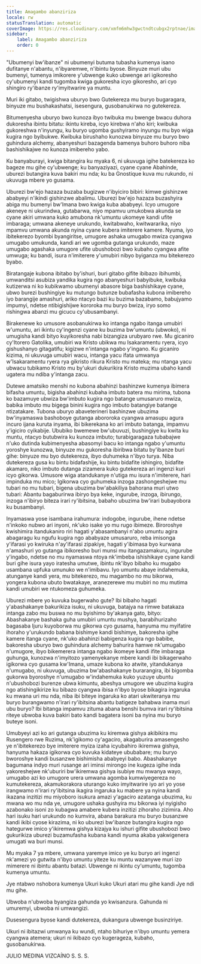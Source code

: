 ```yaml
---
title: Amagambo abanziriza
locale: rw
statusTranslation: automatic
coverImage: https://res.cloudinary.com/xmfm6mhw3gwctndtcubgx2rptnae/image/upload/v1740337243/small_cover_educacion_fundamental_a051170f1c.webp
sidebar:
    label: Amagambo abanziriza
    order: 0
---
```

"Ubumenyi bw'ibanze" ni ubumenyi butuma tubasha kumenya isano dufitanye n'abantu, n'ibyaremwe, n'ibintu byose. Binyuze muri ubu bumenyi, tumenya imikorere y'ubwenge kuko ubwenge ari igikoresho cy'ubumenyi kandi tugomba kwiga gukoresha icyo gikoresho, ari cyo shingiro ry'ibanze ry'imyitwarire ya muntu.

Muri iki gitabo, twigishwa uburyo bwo Gutekereza mu buryo bugaragara, binyuze mu bushakashatsi, isesengura, gusobanukirwa no gutekereza.

Bitumenyesha uburyo bwo kunoza ibyo twibuka mu bwenge bwacu duhora dukoresha ibintu bitatu: ikintu kireba, icyo kirebwa n'aho kiri; kwibuka gukoreshwa n'inyungu, ku buryo ugomba gushyiramo inyungu mu byo wiga kugira ngo byibukwe. Kwibuka birushaho kunozwa binyuze mu buryo bwo guhindura alchemy, abanyeshuri bazagenda bamenya buhoro buhoro niba bashishikajwe no kunoza imibereho yabo.

Ku banyaburayi, kwiga bitangira ku myaka 6, ni ukuvuga igihe batekereza ko bageze mu gihe cy'ubwenge; ku banyaziyazi, cyane cyane Abahinde, uburezi butangira kuva bakiri mu nda; ku ba Gnostique kuva mu rukundo, ni ukuvuga mbere yo gusama.

Uburezi bw'ejo hazaza buzaba bugizwe n'ibyiciro bibiri: kimwe gishinzwe ababyeyi n'ikindi gishinzwe abalimu. Uburezi bw'ejo hazaza buzashyira abiga mu bumenyi bw'Imana bwo kwiga kuba ababyeyi. Icyo umugore akeneye ni ukurindwa, gutabarwa, niyo mpamvu umukobwa akunda se cyane akiri umwana kuko amubona nk'umuntu ukomeye kandi ufite imbaraga; umwana akeneye urukundo, kwitabwaho, kwitwararika, niyo mpamvu umwana akunda nyina cyane kubera imiterere kamere. Nyuma, iyo ibitekerezo byombi byangiritse, umugore ashaka umugabo mwiza cyangwa umugabo umukunda, kandi ari we ugomba gutanga urukundo, maze umugabo agashaka umugore ufite ubushobozi bwo kubaho cyangwa afite umwuga; ku bandi, isura n'imiterere y'umubiri nibyo byiganza mu bitekerezo byabo.

Biratangaje kubona ibitabo by'ishuri, buri gitabo gifite ibibazo ibihumbi, umwanditsi asubiza yandika kugira ngo abanyeshuri babyibuke, kwibuka kutizerwa ni ko kubikwamo ubumenyi abasore biga bashishikaye cyane, ubwo burezi bushingiye ku mutungo butunze bubafasha kubona imibereho iyo barangije amashuri, ariko ntacyo bazi ku buzima bazabamo, babujyamo impumyi, ndetse ntibigishijwe kororoka mu buryo bwiza, iryo somo rishingwa abanzi mu gicucu cy'ubusambanyi.

Birakenewe ko umusore asobanukirwa ko intanga ngabo itanga umubiri w'umuntu, ari ikintu cy'ingenzi cyane ku buzima bw'umuntu (ubwoko), ni umugisha kandi bityo kuyikoresha nabi bizangiza urubyaro rwe. Mu gicaniro cy'Itorero Gatolika, umubiri wa Kristo ubikwa mu Isakaramentu ryera, icyo gishushanyo gitagatifu; kigizwe n'intanga ngabo y'ingano. Ku gicaniro kizima, ni ukuvuga umubiri wacu, intanga yacu ifata umwanya w'Isakaramentu ryera rya gikristo rikura Kristo mu mateka; mu ntanga yacu ubwacu tubikamo Kristo mu by'ukuri dukurikira Kristo muzima ubaho kandi ugatera mu ndiba y'intanga zacu.

Dutewe amatsiko menshi no kubona abahinzi bashinzwe kumenya ibimera bifasha umuntu, bigisha abahinzi kubaha imbuto batera mu mirima, tubona ko bazamuye ubwiza bw'imbuto kugira ngo batange umusaruro mwiza, babika imbuto mu bigega binini kugira ngo imbuto batangiye batange ntizatakare. Tubona uburyo abaveterineri bashinzwe ubuzima bw'inyamaswa bashoboye gutanga abororoka cyangwa amasupu agura incuro ijana kuruta inyama, ibi bikerekana ko ari imbuto batanga, impamvu y'igiciro cyikabije. Ububiko bwemewe bw'ubuvuzi, bushingiye ku kwita ku muntu, ntacyo butubwira ku kunoza imbuto; turabigaragaza tubabajwe n'uko dutinda kubimenyesha abasomyi bacu ko intanga ngabo y'umuntu yoroshye kunozwa, binyuze mu gukoresha ibiribwa bitatu by'ibanze buri gihe: binyuze mu byo dutekereza, ibyo duhumeka n'ibyo turya. Niba dutekereza gusa ku bintu bidafashije, ku bintu bidafite ishingiro, bidafite akamaro, niko imbuto dutanga zizamera kuko gutekereza ari ingenzi kuri icyo gikorwa. Umusore wiga atandukanye n'utiga mu isura n'imiterere, hari impinduka mu mico; Igikorwa cyo guhumeka inzoga zashongeshejwe mu tubari no mu tubari, bigena ubuzima bw'abakiliya bahorana muri utwo tubari: Abantu bagaburirwa ibiryo bya keke, ingurube, inzoga, ibirungo, inzoga n'ibiryo biteza irari ry'ibitsina, babaho ubuzima bw'irari bubayobora ku busambanyi.

Inyamaswa yose isambana irahumura: indogobe, ingurube, ihene ndetse n'inkoko nubwo ari inyoni, nk'uko isake yo mu rugo ibimeze. Biroroshye kwishimira itandukaniro riri hagati y'abasambanyi n'abo umuntu agira abagaragu ku ngufu kugira ngo ababyaze umusaruro, reba imisonga y'ifarasi yo kwiruka n'ay'ifarasi zipakiye, hagati y'ibimasa byo kurwana n'amashuri yo gutanga ibikoresho buri munsi mu itangazamakuru, ingurube y'ingabo, ndetse no mu nyamaswa ntoya nk'imbeba ishishikaye cyane kandi buri gihe isura yayo iratesha umutwe, ibintu nk'ibyo bibaho ku mugabo usambana upfuka umunuko we n'imibavu. Iyo umuntu abaye indahemuka, atunganye kandi yera, mu bitekerezo, mu magambo no mu bikorwa, yongera kubona ubuto bwatakaye, aranezerewe mu mubiri no mu mutima kandi umubiri we ntukomeza guhumeka.

Uburezi mbere yo kuvuka bugerwaho gute? Ibi bibaho hagati y'abashakanye bakurikiza isuku, ni ukuvuga, batajya na rimwe batakaza intanga zabo mu buswa no mu byishimo by'akanya gato, bityo: Abashakanye bashaka guha umubiri umuntu mushya, barabihurizaho bagasaba Ijuru kuyoborwa mu gikorwa cyo gusama, hanyuma mu myifatire ihoraho y'urukundo babana bishimye kandi bishimye, bakoresha igihe kamere itanga cyane, nk'uko abahinzi babigenza kugira ngo babibe, bakoresha uburyo bwo guhindura alchemy bahurira hamwe nk'umugabo n'umugore, ibyo bikemerera intanga ngabo ikomeye kandi ifite imbaraga guhunga, kunozwa n'imyitozo yamenyekanye mbere kandi ibi bikagerwaho igikorwa cyo gusama kw'Imana, umaze kubona ko atwite, yitandukanya n'umugabo, ni ukuvuga, ubuzima bw'abashakanye burarangira, ibi bigomba gukorwa byoroshye n'umugabo w'indahemuka kuko yuzuye ubuntu n'ubushobozi burenze ubwa kimuntu, abeshya umugore we ubuzima kugira ngo atishingikirize ku bibazo cyangwa ibisa n'ibyo byose bikagira ingaruka ku mwana uri mu nda, niba ibi biteye ingaruka ko atari ukwiteranya mu buryo burangwamo n'irari ry'ibitsina abantu batigeze bahabwa inama muri ubu buryo? Ibi bitanga impamvu zituma abana benshi bumva irari ry'ibitsina riteye ubwoba kuva bakiri bato kandi bagatera isoni ba nyina mu buryo buteye isoni.

Umubyeyi azi ko ari gutanga ubuzima ku kiremwa gishya akibikira mu Rusengero rwe Ruzima, nk'igikomo cy'agaciro, akagaburira amasengesho ye n'ibitekerezo bye imiterere myiza izaha icyubahiro ikiremwa gishya, hanyuma hakaza igikorwa cyo kuvuka kidateye ububabare; mu buryo bworoshye kandi busanzwe bishimisha ababyeyi babo. Abashakanye bagumana indyo muri rusange ari iminsi mirongo ine kugeza igihe inda yakoreshejwe nk'uburiri bw'ikiremwa gishya isubiye mu mwanya wayo, umugabo azi ko umugore urera umwana agomba kumwiyegereza no kumutekereza, akamukorakora uturango kuko imyitwarire iyo ari yo yose irangwamo n'irari ry'ibitsina ikagira ingaruka ku mabere ya nyina kandi ikazana inzitizi mu miyoboro isukura amazi y'agaciro azatanga ubuzima, ku mwana wo mu nda ye, umugore ushaka gushyira mu bikorwa iyi nyigisho azabonako isoni zo kubagwa amabere kubera inzitizi zihoraho zizimira. Aho hari isuku hari urukundo no kumvira, abana barakura mu buryo busanzwe kandi ikibi cyose kirazima, ni ko uburezi bw'ibanze butangira kugira ngo hategurwe imico y'ikiremwa gishya kizajya ku ishuri gifite ubushobozi bwo gukurikiza uburezi buzamufasha kubana kandi nyuma akaba yakwigenera umugati wa buri munsi.

Mu myaka 7 ya mbere, umwana yaremye imico ye ku buryo ari ingenzi nk'amezi yo gutwita n'ibyo umuntu yiteze ku muntu wazanywe muri izo mimerere ni ibintu abantu batazi. Ubwenge ni ikintu cy'umuntu, tugomba kumenya umuntu.

Jye ntabwo nshobora kumenya Ukuri kuko Ukuri atari mu gihe kandi Jye ndi mu gihe.

Ubwoba n'ubwoba byangiza gahunda yo kwisanzura. Gahunda ni umuremyi, ubwoba ni umwangizi.

Dusesengura byose kandi dutekereza, dukangura ubwenge businziriye.

Ukuri ni ibitazwi umwanya ku wundi, ntaho bihuriye n'ibyo umuntu yemera cyangwa atemera; ukuri ni ikibazo cyo kugerageza, kubaho, gusobanukirwa.

JULIO MEDINA VIZCAÍNO
S. S. S.

